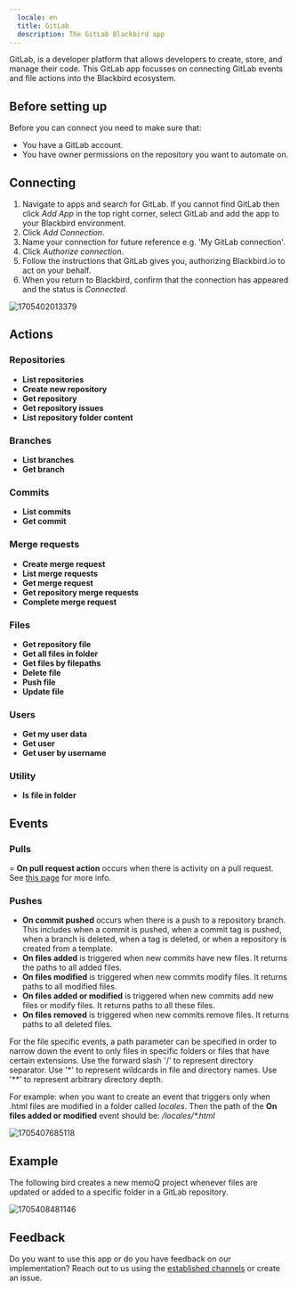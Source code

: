 ```yaml
---
  locale: en
  title: GitLab
  description: The GitLab Blackbird app
---
```


<LinkCard title="View on Github" target="_blank" href="https://github.com/bb-io/GitLab" icon="github" />

GitLab, is a developer platform that allows developers to create, store, and manage their code. This GitLab app focusses on connecting GitLab events and file actions into the Blackbird ecosystem.

## Before setting up

Before you can connect you need to make sure that:

- You have a GitLab account.
- You have owner permissions on the repository you want to automate on.

## Connecting

1. Navigate to apps and search for GitLab. If you cannot find GitLab then click _Add App_ in the top right corner, select GitLab and add the app to your Blackbird environment.
2. Click _Add Connection_.
3. Name your connection for future reference e.g. 'My GitLab connection'.
4. Click _Authorize connection_.
5. Follow the instructions that GitLab gives you, authorizing Blackbird.io to act on your behalf.
6. When you return to Blackbird, confirm that the connection has appeared and the status is _Connected_.

![1705402013379](https://raw.githubusercontent.com/bb-io/GitLab/main/image/README/1705402013379.png)

## Actions

### Repositories

- **List repositories**
- **Create new repository**
- **Get repository**
- **Get repository issues**
- **List repository folder content**

### Branches

- **List branches**
- **Get branch**

### Commits

- **List commits**
- **Get commit**

### Merge requests

- **Create merge request**
- **List merge requests**
- **Get merge request**
- **Get repository merge requests**
- **Complete merge request**

### Files

- **Get repository file**
- **Get all files in folder**
- **Get files by filepaths**
- **Delete file**
- **Push file**
- **Update file**

### Users

- **Get my user data**
- **Get user**
- **Get user by username**

### Utility

- **Is file in folder**

## Events

### Pulls

= **On pull request action** occurs when there is activity on a pull request. See [this page](https://docs.GitLab.com/en/webhooks/webhook-events-and-payloads#pull_request) for more info.

### Pushes

- **On commit pushed** occurs when there is a push to a repository branch. This includes when a commit is pushed, when a commit tag is pushed, when a branch is deleted, when a tag is deleted, or when a repository is created from a template.
- **On files added** is triggered when new commits have new files. It returns the paths to all added files.
- **On files modified** is triggered when new commits modify files. It returns paths to all modified files.
- **On files added or modified** is triggered when new commits add new files or modify files. It returns paths to all these files.
- **On files removed** is triggered when new commits remove files. It returns paths to all deleted files.

For the file specific events, a path parameter can be specified in order to narrow down the event to only files in specific folders or files that have certain extensions. Use the forward slash '/' to represent directory separator. Use '\*' to represent wildcards in file and directory names. Use '\*\*' to represent arbitrary directory depth.

For example: when you want to create an event that triggers only when .html files are modified in a folder called _locales_. Then the path of the **On files added or modified** event should be: _/locales/\*.html_

![1705407685118](https://raw.githubusercontent.com/bb-io/GitLab/main/image/README/1705407685118.png)

## Example

The following bird creates a new memoQ project whenever files are updated or added to a specific folder in a GitLab repository.

![1705408481146](https://raw.githubusercontent.com/bb-io/GitLab/main/image/README/1705408481146.png)

## Feedback

Do you want to use this app or do you have feedback on our implementation? Reach out to us using the [established channels](https://www.blackbird.io/) or create an issue.

